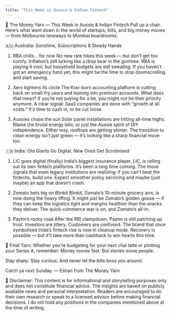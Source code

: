 ```yaml
---
title: "This Week in Aussie & Indian Fintech"
---
```



<div className={styles.preserve}>


💸 The Money Yarn — This Week in Aussie & Indian Fintech
Pull up a chair. Here’s what went down in the world of startups, bills, and big money moves — from Melbourne laneways to Mumbai boardrooms.

🇦🇺 Australia: Sunshine, Subscriptions & Steady Hands
1. RBA chills… for now
No new rate hikes this week — but don’t get too comfy. Inflation’s still lurking like a drop bear in the gumtree. RBA is playing it cool, but household budgets are still sweating. If you haven’t got an emergency fund yet, this might be the time to stop doomscrolling and start saving.

2. Xero tightens its circle
The Kiwi-born accounting platform is cutting back on small-fry users and leaning into premium accounts. What does that mean? If you’re not paying for a tie, you might not be their priority anymore. A clear signal: SaaS companies are done with “growth at all costs.” It's time to cash in, or be cut loose.

3. Aussies chase the sun
Solar panel installations are hitting all-time highs. Blame the brutal energy bills, or just the Aussie spirit of DIY independence. Either way, rooftops are getting shinier. The transition to clean energy isn’t just green — it’s looking like a sharp financial move too.

🇮🇳 India: Old Giants Go Digital, New Ones Get Scrutinised
1. LIC goes digital (finally)
India’s biggest insurance player, LIC, is rolling out its own fintech platforms. It’s been a long time coming. The move signals that even legacy institutions are realising: if you can’t beat the fintechs, build one. Expect smoother policy servicing and maybe (just maybe) an app that doesn’t crash.

2. Zomato bets big on Blinkit
Blinkit, Zomato’s 10-minute grocery arm, is now doing the heavy lifting. It might just be Zomato’s golden goose — if they can keep the logistics tight and margins healthier than the snacks they deliver. The quick-commerce war is on, and Zomato’s all-in.

3. Paytm’s rocky road
After the RBI clampdown, Paytm is still patching up trust. Investors are jittery. Customers are confused. The brand that once symbolised India’s fintech rise is now in cleanup mode. Recovery is possible — but it’ll take more than cashback to win hearts this time.

🧠 Final Yarn:
Whether you're budgeting for your next chai latte or plotting your Series A, remember:
Money moves fast. But stories move people.

Stay sharp. Stay curious. And never let the bills boss you around.

Catch ya next Sunday.
— Eshan from The Money Yarn

📌 Disclaimer:
This content is for informational and storytelling purposes only and does not constitute financial advice. The insights are based on publicly available news and personal interpretation. Readers are encouraged to do their own research or speak to a licensed advisor before making financial decisions. I do not hold any positions in the companies mentioned above at the time of writing.


</div>